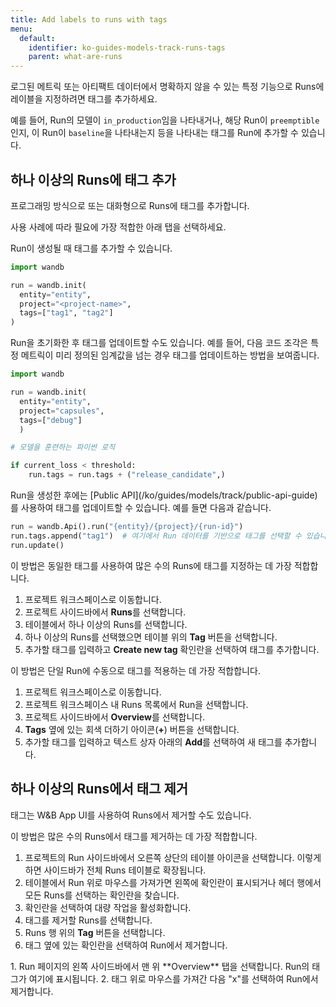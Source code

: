 ```yaml
---
title: Add labels to runs with tags
menu:
  default:
    identifier: ko-guides-models-track-runs-tags
    parent: what-are-runs
---
```


로그된 메트릭 또는 아티팩트 데이터에서 명확하지 않을 수 있는 특정 기능으로 Runs에 레이블을 지정하려면 태그를 추가하세요.

예를 들어, Run의 모델이 `in_production`임을 나타내거나, 해당 Run이 `preemptible`인지, 이 Run이 `baseline`을 나타내는지 등을 나타내는 태그를 Run에 추가할 수 있습니다.

## 하나 이상의 Runs에 태그 추가

프로그래밍 방식으로 또는 대화형으로 Runs에 태그를 추가합니다.

사용 사례에 따라 필요에 가장 적합한 아래 탭을 선택하세요.

<Tabs>
<Tab title="W&B Python SDK">
Run이 생성될 때 태그를 추가할 수 있습니다.

```python
import wandb

run = wandb.init(
  entity="entity",
  project="<project-name>",
  tags=["tag1", "tag2"]
)
```

Run을 초기화한 후 태그를 업데이트할 수도 있습니다. 예를 들어, 다음 코드 조각은 특정 메트릭이 미리 정의된 임계값을 넘는 경우 태그를 업데이트하는 방법을 보여줍니다.

```python
import wandb

run = wandb.init(
  entity="entity", 
  project="capsules", 
  tags=["debug"]
  )

# 모델을 훈련하는 파이썬 로직

if current_loss < threshold:
    run.tags = run.tags + ("release_candidate",)
```
</Tab>
<Tab title="Public API">
Run을 생성한 후에는 [Public API](/ko/guides/models/track/public-api-guide)를 사용하여 태그를 업데이트할 수 있습니다. 예를 들면 다음과 같습니다.

```python
run = wandb.Api().run("{entity}/{project}/{run-id}")
run.tags.append("tag1")  # 여기에서 Run 데이터를 기반으로 태그를 선택할 수 있습니다.
run.update()
```
</Tab>
<Tab title="Project page">
이 방법은 동일한 태그를 사용하여 많은 수의 Runs에 태그를 지정하는 데 가장 적합합니다.

1. 프로젝트 워크스페이스로 이동합니다.
2. 프로젝트 사이드바에서 **Runs**를 선택합니다.
3. 테이블에서 하나 이상의 Runs를 선택합니다.
4. 하나 이상의 Runs를 선택했으면 테이블 위의 **Tag** 버튼을 선택합니다.
5. 추가할 태그를 입력하고 **Create new tag** 확인란을 선택하여 태그를 추가합니다.
</Tab>
<Tab title="Run page">
이 방법은 단일 Run에 수동으로 태그를 적용하는 데 가장 적합합니다.

1. 프로젝트 워크스페이스로 이동합니다.
2. 프로젝트 워크스페이스 내 Runs 목록에서 Run을 선택합니다.
3. 프로젝트 사이드바에서 **Overview**를 선택합니다.
4. **Tags** 옆에 있는 회색 더하기 아이콘(**+**) 버튼을 선택합니다.
5. 추가할 태그를 입력하고 텍스트 상자 아래의 **Add**를 선택하여 새 태그를 추가합니다.
</Tab>
</Tabs>

## 하나 이상의 Runs에서 태그 제거

태그는 W&B App UI를 사용하여 Runs에서 제거할 수도 있습니다.

<Tabs>
<Tab title="Project page">
이 방법은 많은 수의 Runs에서 태그를 제거하는 데 가장 적합합니다.

1. 프로젝트의 Run 사이드바에서 오른쪽 상단의 테이블 아이콘을 선택합니다. 이렇게 하면 사이드바가 전체 Runs 테이블로 확장됩니다.
2. 테이블에서 Run 위로 마우스를 가져가면 왼쪽에 확인란이 표시되거나 헤더 행에서 모든 Runs를 선택하는 확인란을 찾습니다.
3. 확인란을 선택하여 대량 작업을 활성화합니다.
4. 태그를 제거할 Runs를 선택합니다.
5. Runs 행 위의 **Tag** 버튼을 선택합니다.
6. 태그 옆에 있는 확인란을 선택하여 Run에서 제거합니다.
</Tab>
<Tab title="Run page">
1. Run 페이지의 왼쪽 사이드바에서 맨 위 **Overview** 탭을 선택합니다. Run의 태그가 여기에 표시됩니다.
2. 태그 위로 마우스를 가져간 다음 "x"를 선택하여 Run에서 제거합니다.
</Tab>
</Tabs>

